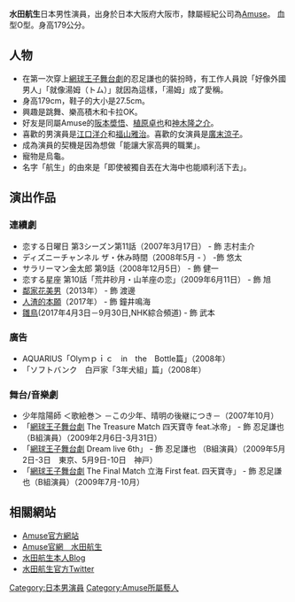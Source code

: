 {{藝人
| 姓名 = 水田航生
| 類型 = 男演員
| 外文名 = 水田航生
| 外文 = 日文
| 羅馬拼音 = Mizuta Kouki
| 英文名 = Kouki Mizuta
| 暱稱 = トム（Tom）
<!--|國籍 = {{JPN}}-->| 出生日期 = {{birth date and age|1990|12|20}}
| 出生地點 = [[大阪府|大阪府]][[大阪市|大阪市]]
| 三圍 = <!--|語言 = 日語-->
| 經紀公司 = [http://www.amuse.co.jp/index.php Amuse]
| 網站 = [http://artist.amuse.co.jp/artist/mizuta_kouki/  官方頁面]
}}

{{Japanese|japanese=水田航生|kana=みずた こうき|romaji=Mizuta Kouki}}

'''水田航生'''{{BD|1990年|12月20日|||Mizuta Kouki}}日本男性演員，出身於日本大阪府大阪市，隸屬經紀公司為[[Amuse|Amuse]]。
血型O型。身高179公分。

==人物==
*在第一次穿上[[網球王子舞台劇|網球王子舞台劇]]的忍足謙也的裝扮時，有工作人員說「好像外國男人」「就像湯姆（トム）」就因為這樣，「湯姆」成了愛稱。
*身高179cm，鞋子的大小是27.5cm。
*興趣是跳舞、樂高積木和卡拉OK。
*好友是同屬Amuse的[[阪本奬悟|阪本奬悟]]、[[植原卓也|植原卓也]]和[[神木隆之介|神木隆之介]]。
*喜歡的男演員是[[江口洋介|江口洋介]]和[[福山雅治|福山雅治]]。喜歡的女演員是[[廣末涼子|廣末涼子]]。 
*成為演員的契機是因為想做「能讓大家高興的職業」。 
*寵物是烏龜。
*名字「航生」的由來是「即使被獨自丟在大海中也能順利活下去」。

==演出作品==
=== 連續劇 ===
* 恋する日曜日 第3シーズン第11話（2007年3月17日） - 飾 志村圭介
* ディズニーチャンネル ザ・休み時間（2008年5月 - ） -飾 悠太
* サラリーマン金太郎 第9話（2008年12月5日） - 飾 健一
* 恋する星座 第10話「荒井砂月・山羊座の恋」（2009年6月11日） - 飾 旭
* [[鄰家花美男|鄰家花美男]]（2013年） - 飾 渡邊
* [[人渣的本願|人渣的本願]]（2017年） - 飾 鐘井鳴海
* [[雛鳥_(連續劇)|雛鳥]](2017年4月3日－9月30日,NHK綜合頻道) - 飾 武本

=== 廣告 ===
* AQUARIUS「Olyｍｐｉｃ　in　the　Bottle篇」（2008年）
* 「ソフトバンク　白戸家「3年犬組」篇」（2008年）

=== 舞台/音樂劇 ===
* 少年陰陽師 ＜歌絵巻＞ －この少年、晴明の後継につき－（2007年10月）
* 「[[網球王子舞台劇|網球王子舞台劇]] The Treasure Match 四天寶寺 feat.冰帝」 - 飾 忍足謙也 （B組演員）（2009年2月6日-3月31日）
* 「[[網球王子舞台劇|網球王子舞台劇]] Dream live 6th」 - 飾 忍足謙也 （B組演員）（2009年5月2日-3日　東京、5月9日-10日　神戸）
* 「[[網球王子舞台劇|網球王子舞台劇]] The Final Match 立海 First feat. 四天寶寺」 - 飾 忍足謙也（B組演員）（2009年7月-10月）

== 相關網站 ==
* [http://www.amuse.co.jp/index.php Amuse官方網站] {{Wayback|url=http://www.amuse.co.jp/index.php |date=20090819073107 }}
*[http://artist.amuse.co.jp/artist/mizuta_kouki/ Amuse官網＿水田航生] {{Wayback|url=http://artist.amuse.co.jp/artist/mizuta_kouki/ |date=20190305231339 }}
*[https://lineblog.me/mizuta_kouki/ 水田航生本人Blog] {{Wayback|url=https://lineblog.me/mizuta_kouki/ |date=20190330091131 }}
*[https://twitter.com/mizutakoushiki 水田航生官方Twitter] {{Wayback|url=https://twitter.com/mizutakoushiki |date=20190525070718 }}

{{Amuse 旗下艺人}}
{{DEFAULTSORT:Mizuta Koki}}
[[Category:日本男演員|Category:日本男演員]]
[[Category:Amuse所屬藝人|Category:Amuse所屬藝人]]